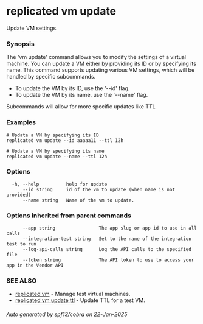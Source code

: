 # replicated vm update

Update VM settings.

### Synopsis

The 'vm update' command allows you to modify the settings of a virtual machine. You can update a VM either by providing its ID or by specifying its name. This command supports updating various VM settings, which will be handled by specific subcommands.

- To update the VM by its ID, use the '--id' flag.
- To update the VM by its name, use the '--name' flag.

Subcommands will allow for more specific updates like TTL

### Examples

```
# Update a VM by specifying its ID
replicated vm update --id aaaaa11 --ttl 12h

# Update a VM by specifying its name
replicated vm update --name --ttl 12h
```

### Options

```
  -h, --help          help for update
      --id string     id of the vm to update (when name is not provided)
      --name string   Name of the vm to update.
```

### Options inherited from parent commands

```
      --app string                The app slug or app id to use in all calls
      --integration-test string   Set to the name of the integration test to run
      --log-api-calls string      Log the API calls to the specified file
      --token string              The API token to use to access your app in the Vendor API
```

### SEE ALSO

* [replicated vm](replicated-cli-vm)	 - Manage test virtual machines.
* [replicated vm update ttl](replicated-cli-vm-update-ttl)	 - Update TTL for a test VM.

###### Auto generated by spf13/cobra on 22-Jan-2025
